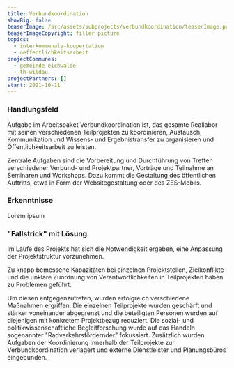 ```yaml
---
title: Verbundkoordination
showBig: false
teaserImage: /src/assets/subprojects/verbundkoordination/teaserImage.png
teaserImageCopyright: filler picture
topics:
  - interkommunale-koopertation
  - oeffentlichkeitsarbeit
projectCommunes:
  - gemeinde-eichwalde
  - th-wildau
projectPartners: []
start: 2021-10-11
---
```

### **Handlungsfeld**

Aufgabe im Arbeitspaket Verbundkoordination ist, das gesamte Reallabor mit seinen verschiedenen Teilprojekten zu koordinieren, Austausch, Kommunikation und Wissens- und Ergebnistransfer zu organisieren und Öffentlichkeitsarbeit zu leisten.

Zentrale Aufgaben sind die Vorbereitung und Durchführung von Treffen verschiedener Verbund- und Projektpartner, Vorträge und Teilnahme an Seminaren und Workshops. Dazu kommt die Gestaltung des öffentlichen Auftritts, etwa in Form der Websitegestaltung oder des ZES-Mobils.

### Erkenntnisse

Lorem ipsum&#x20;

### **"Fallstrick" mit Lösung**

Im Laufe des Projekts hat sich die Notwendigkeit ergeben, eine Anpassung der Projektstruktur vorzunehmen.

Zu knapp bemessene Kapazitäten bei einzelnen Projektstellen, Zielkonflikte und die unklare Zuordnung von Verantwortlichkeiten in Teilprojekten haben zu Problemen geführt.

Um diesen entgegenzutreten, wurden erfolgreich verschiedene Maßnahmen ergriffen. Die einzelnen Teilprojekte wurden geschärft und stärker voneinander abgegrenzt und die beteiligten Personen wurden auf diejenigen mit konkretem Projektbezug reduziert. Die sozial- und politikwissenschaftliche Begleitforschung wurde auf das Handeln sogenannter "Radverkehrsfördernder" fokussiert. Zusätzlich wurden Aufgaben der Koordinierung innerhalb der Teilprojekte zur Verbundkoordination verlagert und externe Dienstleister und Planungsbüros eingebunden.
